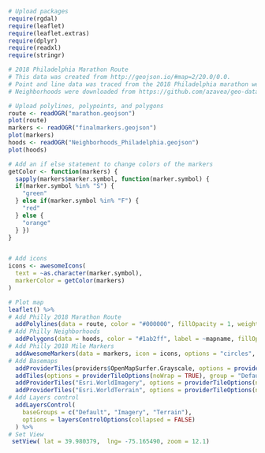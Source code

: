 

```r
# Upload packages
require(rgdal)
require(leaflet)
require(leaflet.extras)
require(dplyr)
require(readxl)
require(stringr)
```

```r
# 2018 Philadelphia Marathon Route
# This data was created from http://geojson.io/#map=2/20.0/0.0. 
# Point and line data was traced from the 2018 Philadelphia marathon website, https://philadelphiamarathon.phila.gov/#/
# Neighborhoods were downloaded from https://github.com/azavea/geo-data

# Upload polylines, polypoints, and polygons
route <- readOGR("marathon.geojson")
plot(route)
markers <- readOGR("finalmarkers.geojson")
plot(markers)
hoods <- readOGR("Neighborhoods_Philadelphia.geojson")
plot(hoods)
```

```r
# Add an if else statement to change colors of the markers
getColor <- function(markers) {
  sapply(markers$marker.symbol, function(marker.symbol) {
  if(marker.symbol %in% "S") {
    "green"
  } else if(marker.symbol %in% "F") {
    "red"
  } else {
    "orange"
  } })
}


# Add icons
icons <- awesomeIcons(
  text = ~as.character(marker.symbol),
  markerColor = getColor(markers)
)
```


```r
# Plot map 
leaflet() %>%
# Add Philly 2018 Marathon Route
  addPolylines(data = route, color = "#000000", fillOpacity = 1, weight = 10) %>%
# Add Philly Neighborhoods
  addPolygons(data = hoods, color = "#1ab2ff", label = ~mapname, fillOpacity = 0.00, weight = 3, highlightOptions = highlightOptions(color = "red", bringToFront = TRUE)) %>%
# Add Philly 2018 Mile Markers
  addAwesomeMarkers(data = markers, icon = icons, options = "circles", label = ~as.character(marker.symbol)) %>%
# Add Basemaps
  addProviderTiles(providers$OpenMapSurfer.Grayscale, options = providerTileOptions(noWrap = TRUE)) %>%
  addTiles(options = providerTileOptions(noWrap = TRUE), group = "Default") %>%
  addProviderTiles("Esri.WorldImagery", options = providerTileOptions(noWrap = TRUE), group = "Imagery") %>%
  addProviderTiles("Esri.WorldTerrain", options = providerTileOptions(noWrap = TRUE), group = "Terrain") %>%
# Add Layers control
  addLayersControl(
    baseGroups = c("Default", "Imagery", "Terrain"),
    options = layersControlOptions(collapsed = FALSE)
  ) %>%
# Set View
 setView( lat = 39.980379,  lng= -75.165490, zoom = 12.1)



```


